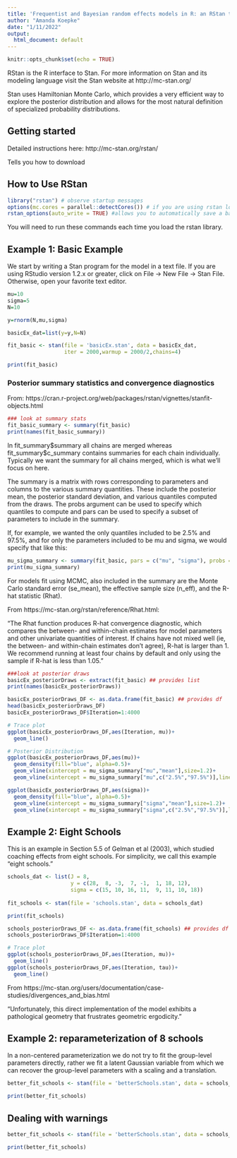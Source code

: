 ---
title: 'Frequentist and Bayesian random effects models in R: an RStan tutorial'
author: "Amanda Koepke"
date: "1/11/2022"
output:
  html_document: default
---

```{r setup, include=FALSE}
knitr::opts_chunk$set(echo = TRUE)
```

RStan is the R interface to Stan. For more information on Stan and its modeling language visit the Stan website at http://mc-stan.org/

Stan uses Hamiltonian Monte Carlo, which provides a very efficient way to explore the posterior distribution and allows for the most natural definition of specialized probability distributions. 

## Getting started

Detailed instructions here: http://mc-stan.org/rstan/

Tells you how to download 

## How to Use RStan


```{r}
library("rstan") # observe startup messages
options(mc.cores = parallel::detectCores()) # if you are using rstan locally on a multicore machine and have plenty of RAM to estimate your model in parallel, this is helpful
rstan_options(auto_write = TRUE) #allows you to automatically save a bare version of a compiled Stan program to the hard disk so that it does not need to be recompiled (unless you change it). 
```

You will need to run these commands each time you load the rstan library.

## Example 1: Basic Example

We start by writing a Stan program for the model in a text file. If you are using RStudio version 1.2.x or greater, click on File -> New File -> Stan File. Otherwise, open your favorite text editor. 

```{r}
mu=10
sigma=5
N=10

y=rnorm(N,mu,sigma)

basicEx_dat=list(y=y,N=N)

fit_basic <- stan(file = 'basicEx.stan', data = basicEx_dat,
                  iter = 2000,warmup = 2000/2,chains=4)

print(fit_basic)

```

### Posterior summary statistics and convergence diagnostics

From: https://cran.r-project.org/web/packages/rstan/vignettes/stanfit-objects.html

```{r}
### look at summary stats
fit_basic_summary <- summary(fit_basic)
print(names(fit_basic_summary))

```

In fit_summary\$summary all chains are merged whereas fit_summary\$c_summary contains summaries for each chain individually. Typically we want the summary for all chains merged, which is what we’ll focus on here.

The summary is a matrix with rows corresponding to parameters and columns to the various summary quantities. These include the posterior mean, the posterior standard deviation, and various quantiles computed from the draws. The probs argument can be used to specify which quantiles to compute and pars can be used to specify a subset of parameters to include in the summary.

If, for example, we wanted the only quantiles included to be 2.5% and 97.5%, and for only the parameters included to be mu and sigma, we would specify that like this:

```{r}
mu_sigma_summary <- summary(fit_basic, pars = c("mu", "sigma"), probs = c(0.025, 0.975))$summary
print(mu_sigma_summary)
```

For models fit using MCMC, also included in the summary are the Monte Carlo standard error (se_mean), the effective sample size (n_eff), and the R-hat statistic (Rhat).

From https://mc-stan.org/rstan/reference/Rhat.html:

"The Rhat function produces R-hat convergence diagnostic, which compares the between- and within-chain estimates for model parameters and other univariate quantities of interest. If chains have not mixed well (ie, the between- and within-chain estimates don't agree), R-hat is larger than 1. We recommend running at least four chains by default and only using the sample if R-hat is less than 1.05."


```{r}
###look at posterior draws
basicEx_posteriorDraws <- extract(fit_basic) ## provides list
print(names(basicEx_posteriorDraws))

basicEx_posteriorDraws_DF <- as.data.frame(fit_basic) ## provides df
head(basicEx_posteriorDraws_DF)
basicEx_posteriorDraws_DF$Iteration=1:4000

# Trace plot
ggplot(basicEx_posteriorDraws_DF,aes(Iteration, mu))+
  geom_line()

# Posterior Distribution
ggplot(basicEx_posteriorDraws_DF,aes(mu))+
  geom_density(fill="blue", alpha=0.5)+
  geom_vline(xintercept = mu_sigma_summary["mu","mean"],size=1.2)+
  geom_vline(xintercept = mu_sigma_summary["mu",c("2.5%","97.5%")],linetype="longdash",size=1.2)

ggplot(basicEx_posteriorDraws_DF,aes(sigma))+
  geom_density(fill="blue", alpha=0.5)+
  geom_vline(xintercept = mu_sigma_summary["sigma","mean"],size=1.2)+
  geom_vline(xintercept = mu_sigma_summary["sigma",c("2.5%","97.5%")],linetype="longdash",size=1.2)

```


## Example 2: Eight Schools

This is an example in Section 5.5 of Gelman et al (2003), which studied coaching effects from eight schools. For simplicity, we call this example "eight schools."

```{r}
schools_dat <- list(J = 8, 
                    y = c(28,  8, -3,  7, -1,  1, 18, 12),
                    sigma = c(15, 10, 16, 11,  9, 11, 10, 18))
                    
fit_schools <- stan(file = 'schools.stan', data = schools_dat)

print(fit_schools)

schools_posteriorDraws_DF <- as.data.frame(fit_schools) ## provides df
schools_posteriorDraws_DF$Iteration=1:4000

# Trace plot
ggplot(schools_posteriorDraws_DF,aes(Iteration, mu))+
  geom_line()
ggplot(schools_posteriorDraws_DF,aes(Iteration, tau))+
  geom_line()
```


From https://mc-stan.org/users/documentation/case-studies/divergences_and_bias.html

"Unfortunately, this direct implementation of the model exhibits a pathological geometry that frustrates geometric ergodicity."

## Example 2: reparameterization of 8 schools

In a non-centered parameterization we do not try to fit the group-level parameters directly, rather we fit a latent Gaussian variable from which we can recover the group-level parameters with a scaling and a translation.


```{r}
                    
better_fit_schools <- stan(file = 'betterSchools.stan', data = schools_dat,iter=11000, warmup=1000)

print(better_fit_schools)
```


## Dealing with warnings

```{r}
better_fit_schools <- stan(file = 'betterSchools.stan', data = schools_dat,iter=11000, warmup=1000,control=list(adapt_delta=0.90))

print(better_fit_schools)
```



